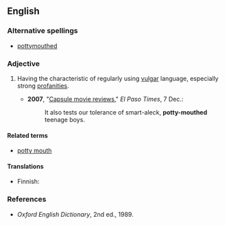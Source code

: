 ==English==

===Alternative spellings===
* [[pottymouthed]]

===Adjective===
{{en-adj|pos=[[potty]][[-]][[mouthed]]}}

#{{informal}} Having the characteristic of regularly using [[vulgar]] language, especially strong [[profanity|profanities]].
#*'''2007''', "[http://www.elpasotimes.com/tiempo/ci_7651630 Capsule movie reviews]," ''El Paso Times'', 7 Dec.:
#*:It also tests our tolerance of smart-aleck, '''potty-mouthed''' teenage boys.

====Related terms====
* [[potty mouth]]

====Translations====
{{trans-top|having the characteristic of regularly using vulgar language}}
* Finnish: {{t+|fi|rääväsuinen}}
{{trans-mid}}
{{trans-bottom}}

===References===
* ''Oxford English Dictionary'', 2nd ed., 1989.